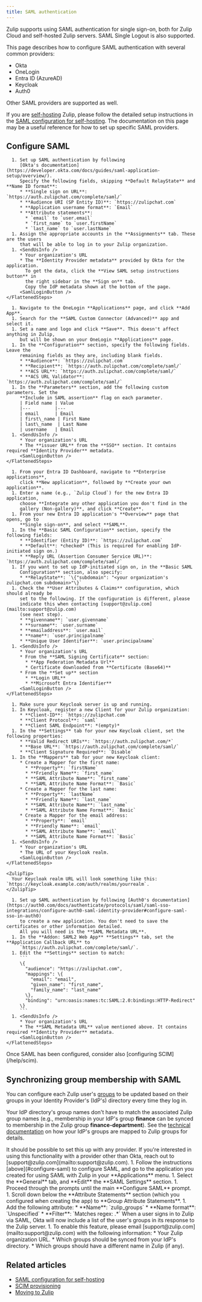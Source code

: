 ```yaml
---
title: SAML authentication
---
```



<AdminOnly />

Zulip supports using SAML authentication for single sign-on, both for Zulip
Cloud and self-hosted Zulip servers. SAML Single Logout is also supported.

This page describes how to configure SAML authentication with several common providers:

* Okta
* OneLogin
* Entra ID (AzureAD)
* Keycloak
* Auth0

Other SAML providers are supported as well.

If you are [self-hosting](/self-hosting/) Zulip, please follow the detailed setup instructions in
the [SAML configuration for self-hosting][saml-readthedocs]. The documentation
on this page may be a useful reference for how to set up specific SAML
providers.

<CloudPlusOnly />

## Configure SAML

<Tabs>
  <TabItem label="Okta">
    <FlattenedSteps>
      <UpgradeToPlusIfNeeded />

      1. Set up SAML authentication by following
         [Okta's documentation](https://developer.okta.com/docs/guides/saml-application-setup/overview/).
         Specify the following fields, skipping **Default RelayState** and **Name ID format**:
         * **Single sign on URL**: `https://auth.zulipchat.com/complete/saml/`
         * **Audience URI (SP Entity ID)**: `https://zulipchat.com`
         * **Application username format**: `Email`
         * **Attribute statements**:
           * `email` to `user.email`
           * `first_name` to `user.firstName`
           * `last_name` to `user.lastName`
      1. Assign the appropriate accounts in the **Assignments** tab. These are the users
         that will be able to log in to your Zulip organization.
      1. <SendUsInfo />
         * Your organization's URL
         * The **Identity Provider metadata** provided by Okta for the application.
           To get the data, click the **View SAML setup instructions button** in
           the right sidebar in the **Sign on** tab.
           Copy the IdP metadata shown at the bottom of the page.
         <SamlLoginButton />
    </FlattenedSteps>
  </TabItem>

  <TabItem label="OneLogin">
    <FlattenedSteps>
      <UpgradeToPlusIfNeeded />

      1. Navigate to the OneLogin **Applications** page, and click **Add App**.
      1. Search for the **SAML Custom Connector (Advanced)** app and select it.
      1. Set a name and logo and click **Save**. This doesn't affect anything in Zulip,
         but will be shown on your OneLogin **Applications** page.
      1. In the **Configuration** section, specify the following fields. Leave the
         remaining fields as they are, including blank fields.
         * **Audience**: `https://zulipchat.com`
         * **Recipient**: `https://auth.zulipchat.com/complete/saml/`
         * **ACS URL**: `https://auth.zulipchat.com/complete/saml/`
         * **ACS URL Validator**: `https://auth.zulipchat.com/complete/saml/`
      1. In the **Parameters** section, add the following custom parameters. Set the
         **Include in SAML assertion** flag on each parameter.
         | Field name | Value
         |---         |---
         | email      | Email
         | first\_name | First Name
         | last\_name  | Last Name
         | username   | Email
      1. <SendUsInfo />
         * Your organization's URL
         * The **issuer URL** from the **SSO** section. It contains required **Identity Provider** metadata.
         <SamlLoginButton />
    </FlattenedSteps>
  </TabItem>

  <TabItem label="Entra ID (AzureAD)">
    <FlattenedSteps>
      <UpgradeToPlusIfNeeded />

      1. From your Entra ID Dashboard, navigate to **Enterprise applications**,
         click **New application**, followed by **Create your own application**.
      1. Enter a name (e.g., `Zulip Cloud`) for the new Entra ID application,
         choose **Integrate any other application you don't find in the
         gallery (Non-gallery)**, and click **Create**.
      1. From your new Entra ID application's **Overview** page that opens, go to
         **Single sign-on**, and select **SAML**.
      1. In the **Basic SAML Configuration** section, specify the following fields:
         * **Identifier (Entity ID)**: `https://zulipchat.com`
         * **Default**: *checked* (This is required for enabling IdP-initiated sign on.)
         * **Reply URL (Assertion Consumer Service URL)**: `https://auth.zulipchat.com/complete/saml/`
      1. If you want to set up IdP-initiated sign on, in the **Basic SAML
         Configuration** section, also specify:
         * **RelayState**: `\{"subdomain": "<your organization's zulipchat.com subdomain>"\}`
      1. Check the **User Attributes & Claims** configuration, which should already be
         set to the following. If the configuration is different, please
         indicate this when contacting [support@zulip.com](mailto:support@zulip.com)
         (see next step).
         * **givenname**: `user.givenname`
         * **surname**: `user.surname`
         * **emailaddress**: `user.mail`
         * **name**: `user.principalname`
         * **Unique User Identifier**: `user.principalname`
      1. <SendUsInfo />
         * Your organization's URL
         * From the **SAML Signing Certificate** section:
           * **App Federation Metadata Url**
           * Certificate downloaded from **Certificate (Base64)**
         * From the **Set up** section
           * **Login URL**
           * **Microsoft Entra Identifier**
         <SamlLoginButton />
    </FlattenedSteps>
  </TabItem>

  <TabItem label="Keycloak">
    <FlattenedSteps>
      <UpgradeToPlusIfNeeded />

      1. Make sure your Keycloak server is up and running.
      1. In Keycloak, register a new Client for your Zulip organization:
         * **Client-ID**: `https://zulipchat.com`
         * **Client Protocol**: `saml`
         * **Client SAML Endpoint**: *(empty)*
      1. In the **Settings** tab for your new Keycloak client, set the following properties:
         * **Valid Redirect URIs**: `https://auth.zulipchat.com/*`
         * **Base URL**: `https://auth.zulipchat.com/complete/saml/`
         * **Client Signature Required**: `Disable`
      1. In the **Mappers** tab for your new Keycloak client:
         * Create a Mapper for the first name:
           * **Property**: `firstName`
           * **Friendly Name**: `first_name`
           * **SAML Attribute Name**: `first_name`
           * **SAML Attribute Name Format**: `Basic`
         * Create a Mapper for the last name:
           * **Property**: `lastName`
           * **Friendly Name**: `last_name`
           * **SAML Attribute Name**: `last_name`
           * **SAML Attribute Name Format**: `Basic`
         * Create a Mapper for the email address:
           * **Property**: `email`
           * **Friendly Name**: `email`
           * **SAML Attribute Name**: `email`
           * **SAML Attribute Name Format**: `Basic`
      1. <SendUsInfo />
         * Your organization's URL
         * The URL of your Keycloak realm.
         <SamlLoginButton />
    </FlattenedSteps>

    <ZulipTip>
      Your Keycloak realm URL will look something like this: `https://keycloak.example.com/auth/realms/yourrealm`.
    </ZulipTip>
  </TabItem>

  <TabItem label="Auth0">
    <FlattenedSteps>
      <UpgradeToPlusIfNeeded />

      1. Set up SAML authentication by following [Auth0's documentation](https://auth0.com/docs/authenticate/protocols/saml/saml-sso-integrations/configure-auth0-saml-identity-provider#configure-saml-sso-in-auth0)
         to create a new application. You don't need to save the certificates or other information detailed.
         All you will need is the **SAML Metadata URL**.
      1. In the **Addon: SAML2 Web App** **Settings** tab, set the **Application Callback URL** to
         `https://auth.zulipchat.com/complete/saml/`.
      1. Edit the **Settings** section to match:
         ```
         \{
           "audience": "https://zulipchat.com",
           "mappings": \{
             "email": "email",
             "given_name": "first_name",
             "family_name": "last_name"
           \},
           "binding": "urn:oasis:names:tc:SAML:2.0:bindings:HTTP-Redirect"
         \}
         ```
      1. <SendUsInfo />
         * Your organization's URL
         * The **SAML Metadata URL** value mentioned above. It contains required **Identity Provider** metadata.
         <SamlLoginButton />
    </FlattenedSteps>
  </TabItem>
</Tabs>

<ZulipTip>
  Once SAML has been configured, consider also [configuring SCIM](/help/scim).
</ZulipTip>

## Synchronizing group membership with SAML

You can configure each Zulip user's [groups](/help/user-groups) to be updated based
on their groups in your Identity Provider's (IdP's) directory every time they
log in.

Your IdP directory's group names don't have to match the associated Zulip group
names (e.g., membership in your IdP's group **finance** can be synced to
membership in the Zulip group **finance-department**). See the [technical
documentation][saml-group-sync-readthedocs] on how your IdP's groups are mapped
to Zulip groups for details.

<ZulipTip>
  It should be possible to set this up with any provider. If you're interested
  in using this functionality with a provider other than Okta, reach out to
  [support@zulip.com](mailto:support@zulip.com).
</ZulipTip>

<Tabs>
  <TabItem label="Okta">
    <Steps>
      1. Follow the instructions [above](#configure-saml) to configure SAML, and go to
         the application you created for using SAML with Zulip in your
         **Applications** menu.
      1. Select the **General** tab, and **Edit** the **SAML Settings** section.
      1. Proceed through the prompts until the main **Configure SAML** prompt.
      1. Scroll down below the **Attribute Statements** section (which you configured
         when creating the app) to **Group Attribute Statements**.
      1. Add the following attribute:
         * **Name**: `zulip_groups`
         * **Name format**: `Unspecified`
         * **Filter**: `Matches regex: .*`
           When a user signs in to Zulip via SAML, Okta will now include a list of the
           user's groups in its response to the Zulip server.
      1. To enable this feature, please email
         [support@zulip.com](mailto:support@zulip.com) with the following information:
         * Your Zulip organization URL.
         * Which groups should be synced from your IdP's directory.
         * Which groups should have a different name in Zulip (if any).
    </Steps>
  </TabItem>
</Tabs>

## Related articles

* [SAML configuration for self-hosting][saml-readthedocs]
* [SCIM provisioning](/help/scim)
* [Moving to Zulip](/help/moving-to-zulip)

[saml-readthedocs]: https://zulip.readthedocs.io/en/stable/production/authentication-methods.html#saml

[saml-group-sync-readthedocs]: https://zulip.readthedocs.io/en/latest/production/authentication-methods.html#synchronizing-group-membership-with-saml
